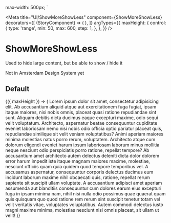 
  max-width: 500px;
`

<Meta
  title="UI/ShowMoreShowLess"
  component={ShowMoreShowLess}
  decorators={[
    (StoryComponent) => (
      <Decorator>
        <StoryComponent />
      </Decorator>
    ),
  ]}
  argTypes={{
    maxHeight: {
      control: {
        type: 'range',
        min: 50,
        max: 600,
        step: 1,
      },
    },
  }}
/>

# ShowMoreShowLess

Used to hide large content, but be able to show / hide it

Not in Amsterdam Design System yet

## Default

<Canvas>
  <Story name="Default" args={{ maxHeight: 300 }}>
    {({ maxHeight }) => (
      <ShowMoreShowLess maxHeight={`${maxHeight}px`}>
        <Paragraph>
          Lorem ipsum dolor sit amet, consectetur adipisicing elit. Ab
          accusantium aliquid atque aut exercitationem fuga fugiat, ipsam itaque
          maiores, nisi nobis omnis, placeat quasi ratione repudiandae sint
          sunt. Aliquam debitis dicta ducimus eaque excepturi maxime, odio sequi
          velit voluptatum. Architecto, aspernatur beatae consequuntur
          cupiditate eveniet laboriosam nemo nisi nobis odio officia optio
          pariatur placeat quis, repudiandae similique sit velit veniam
          voluptatibus? Animi aperiam maiores minima molestias natus porro
          rerum, voluptatem. Architecto atque cum dolorum eligendi eveniet harum
          ipsum laboriosam laborum minus mollitia neque nesciunt odio
          perspiciatis porro ratione, repellat tempore? Ab accusantium amet
          architecto autem delectus deleniti dicta dolor dolorem error harum
          impedit iste itaque magnam maiores maxime, molestiae, nesciunt
          officiis quam quia quidem quod tempore temporibus vel. A accusamus
          aspernatur, consequuntur corporis delectus ducimus eum incidunt
          laborum maxime nihil obcaecati quis, ratione, repellat rerum sapiente
          sit suscipit ullam voluptate. A accusantium adipisci amet aperiam
          assumenda aut blanditiis consequuntur cum dolores earum eius excepturi
          fuga in ipsam minima nam, nihil nisi nulla odio possimus quae quaerat
          quam quis quisquam quo quod ratione rem rerum sint suscipit tenetur
          totam vel velit veritatis vitae, voluptates voluptatibus. Autem
          commodi delectus iusto magni maxime minima, molestias nesciunt nisi
          omnis placeat, sit ullam ut velit!
        </Paragraph>
      </ShowMoreShowLess>
    )}
  </Story>
</Canvas>
